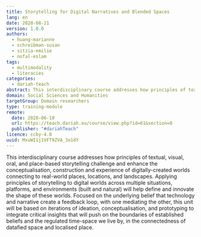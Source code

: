```yaml
---
title: Storytelling for Digital Narratives and Blended Spaces
lang: en
date: 2020-08-21
version: 1.0.0
authors:
  - huang-marianne
  - schreibman-susan
  - sitzia-emilie
  - nofal-eslam
tags:
  - multimodality
  - literacies
categories:
  - dariah-teach
abstract: This interdisciplinary course addresses how principles of textual, visual, oral, and place-based storytelling challenge and enhance the conceptualisation, construction and experience of digitally-created worlds connecting to real-world places, locations, and landscapes.
domain: Social Sciences and Humanities
targetGroup: Domain researchers
type: training-module
remote:
  date: 2020-06-10
  url: https://teach.dariah.eu/course/view.php?id=61&section=0
  publisher: "#dariahTeach"
licence: ccby-4.0
uuid: MxuWI1j1VFT9ZVA_3o1dY
---
```


This interdisciplinary course addresses how principles of textual, visual, oral, and place-based storytelling challenge and enhance the conceptualisation, construction and experience of digitally-created worlds connecting to real-world places, locations, and landscapes. Applying principles of storytelling to digital worlds across multiple situations, platforms, and environments (built and natural) will help define and innovate the shape of these worlds. Focused on the underlying belief that technology and narrative create a feedback loop, with one mediating the other, this unit will be based on iterations of ideation, conceptualisation, and prototyping to integrate critical insights that will push on the boundaries of established beliefs and the regulated time-space we live by, in the connectedness of datafied space and localised place.

<ExternalResource title="Interested in learning more?" subtitle="Storytelling for Digital Narratives and Blended Spaces" url="https://teach.dariah.eu/course/view.php?id=61&section=0" />
